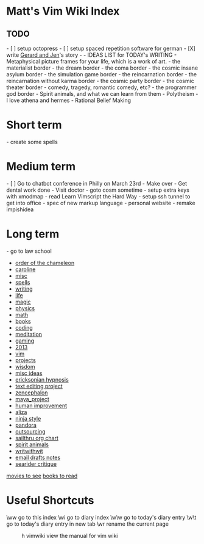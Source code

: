 = Matt's Vim Wiki Index =
== TODO ==
- [ ] setup octopress
- [ ] setup spaced repetition software for german
- [X] write [[Gerard and Jen]]'s story
-
- IDEAS LIST for TODAY's WRITING
- Metaphysical picture frames for your life, which is a work of art.
-       the materialist border
-       the dream border
-       the coma border
-       the cosmic insane asylum border
-       the simulation game border
-       the reincarnation border
-       the reincarnation without karma border
-       the cosmic party border
-       the cosmic theater border
-               comedy, tragedy, romantic comedy, etc?
-       the programmer god border
- Spirit animals, and what we can learn from them
- Polytheism
-       I love athena and hermes
- Rational Belief Making

= Short term =
- create some spells

= Medium term = 
- [ ] Go to chatbot conference in Philly on March 23rd
- Make over
- Get dental work done
- Visit doctor
- goto cosm sometime
- setup extra keys with xmodmap
- read Learn Vimscript the Hard Way
- setup ssh tunnel to get into office
- spec of new markup language
- personal website
- remake impishidea

= Long term = 
- go to law school

* [[order of the chameleon]]
* [[caroline]]
* [[misc]]
* [[spells]]
* [[writing]]
* [[life]]
* [[magic]]
* [[physics]]
* [[math]]
* [[books]]
* [[coding]]
* [[meditation]]
* [[gaming]]
* [[2013]]
* [[vim]]
* [[projects]]
* [[wisdom]]
* [[misc ideas]]
* [[ericksonian hypnosis]]
* [[text editing project]]
* [[zencephalon]]
* [[maya_project]]
* [[human improvement]]
* [[aliza]]
* [[ninja style]]
* [[pandora]]
* [[outsourcing]]
* [[sailthru org chart]]
* [[spirit animals]]
* [[writwithwit]]
* [[email drafts notes]]
*[[searider critique]]


[[movies to see]]
[[books to read]]

= Useful Shortcuts =

\ww             go to this index
\wi             go to diary index
\w\w            go to today's diary entry
\w\t            go to today's diary entry in new tab
\wr             rename the current page
:h vimwiki      view the manual for vim wiki
